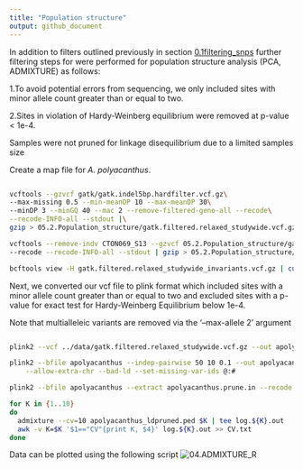 ```yaml
---
title: "Population structure"
output: github_document 
--- 
```


In addition to filters outlined previously in section [0.1filtering_snps](https://github.com/schmidte10/Chapter2_Genetics/blob/main/01.filtering_snps.md) further filtering steps for were performed for population structure analysis (PCA, ADMIXTURE) as follows: 

1.To avoid potential errors from sequencing, we only included sites with minor allele count greater than or equal to two.

2.Sites in violation of Hardy-Weinberg equilibrium were removed at p-value < 1e-4. 

Samples were not pruned for linkage disequilibrium due to a limited samples size 



Create a map file for _A. polyacanthus_.  

```bash 

vcftools --gzvcf gatk/gatk.indel5bp.hardfilter.vcf.gz\
--max-missing 0.5 --min-meanDP 10 --max-meanDP 30\
--minDP 3 --minGQ 40 --mac 2 --remove-filtered-geno-all --recode\
--recode-INFO-all --stdout |\
gzip > 05.2.Population_structure/gatk.filtered.relaxed_studywide.vcf.gz

vcftools --remove-indv CTON069_S13 --gzvcf 05.2.Population_structure/gatk.filtered.relaxed_studywide.vcf.gz\
--recode --recode-INFO-all --stdout | gzip > 05.2.Population_structure/gatk.filtered.relaxed_studywide_invariants.vcf.gz 

bcftools view -H gatk.filtered.relaxed_studywide_invariants.vcf.gz | cut -f 1 | uniq | awk '{print $0"\t"$0 }' > relaxed_studywide_invariants.chrom-map.txt
```
Next, we converted our vcf file to plink format which included sites with a minor allele count greater than or equal to two and excluded sites with a p-value for exact test for Hardy-Weinberg Equilibrium below 1e-4. 

Note that multialleleic variants are removed via the '--max-allele 2' argument

```bash 

plink2 --vcf ../data/gatk.filtered.relaxed_studywide.vcf.gz --out apolyacanthus --allow-extra-chr --max-alleles 2 --make-bed --set-missing-var-ids @:# --double-id --geno 0.1 --mac 2 --hwe 0.0001

plink2 --bfile apolyacanthus --indep-pairwise 50 10 0.1 --out apolyacanthus \
    --allow-extra-chr --bad-ld --set-missing-var-ids @:#

plink2 --bfile apolyacanthus --extract apolyacanthus.prune.in --recode ped --allow-extra-chr --out apolyacanthus_ldpruned  

```
```bash 
for K in {1..10} 
do
  admixture --cv=10 apolyacanthus_ldpruned.ped $K | tee log.${K}.out
  awk -v K=$K '$1=="CV"{print K, $4}' log.${K}.out >> CV.txt
done
```

Data can be plotted using the following script ![04.ADMIXTURE_R](https://github.com/schmidte10/apoly_pop_gen/blob/main/Rmarkdown_files/04.ADMIXTURE_R.Rmd)